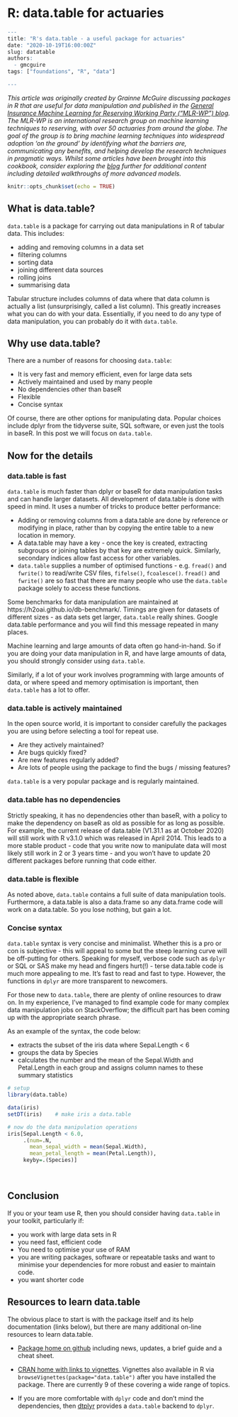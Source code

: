 # R: data.table for actuaries

```r
---
title: "R's data.table - a useful package for actuaries"
date: "2020-10-19T16:00:00Z"
slug: datatable
authors: 
  - gmcguire
tags: ["foundations", "R", "data"]

---
```

*This article was originally created by Grainne McGuire discussing packages in R that are useful for data manipulation and published in the [General Insurance Machine Learning for Reserving Working Party (“MLR-WP”) blog](https://institute-and-faculty-of-actuaries.github.io/mlr-blog/). The MLR-WP is an international research group on machine learning techniques to reserving, with over 50 actuaries from around the globe. The goal of the group is to bring machine learning techniques into widespread adoption ‘on the ground’ by identifying what the barriers are, communicating any benefits, and helping develop the research techniques in pragmatic ways. Whilst some articles have been brought into this cookbook, consider exploring the [blog](https://institute-and-faculty-of-actuaries.github.io/mlr-blog/) further for additional content including detailed walkthroughs of more advanced models.*


```r
knitr::opts_chunk$set(echo = TRUE)
```


## What is data.table?

`data.table` is a package for carrying out data manipulations in R of tabular data. This includes:

* adding and removing columns in a data set
* filtering columns 
* sorting data
* joining different data sources
* rolling joins
* summarising data

Tabular structure includes columns of data where that data column is actually a list (unsurprisingly, called a list column). 
This greatly increases what you can do with your data.
Essentially, if you need to do any type of data manipulation, you can probably do it with `data.table`.


## Why use data.table?

There are a number of reasons for choosing `data.table`:

* It is very fast and memory efficient, even for large data sets
* Actively maintained and used by many people
* No dependencies other than baseR
* Flexible
* Concise syntax

Of course, there are other options for manipulating data. 
Popular choices include dplyr from the tidyverse suite, SQL software, or even just the tools in baseR. 
In this post we will focus on `data.table`.

## Now for the details

### data.table is fast

`data.table` is much faster than dplyr or baseR for data manipulation tasks and can handle larger datasets.
All development of data.table is done with speed in mind. It uses a number of tricks to produce better performance:

* Adding or removing columns from a data.table are done by reference or modifying in place, rather than by copying the entire table to a new location in memory.
* A data.table may have a key - once the key is created, extracting subgroups or joining tables by that key are extremely quick. Similarly, secondary indices allow fast access for other variables.
* `data.table` supplies a number of optimised functions - e.g. `fread()` and `fwrite()` to read/write CSV files, `fifelse()`, `fcoalesce()`. `fread()` and `fwrite()` are so fast that there are many people who use the `data.table` package solely to access these functions.
    
Some benchmarks for data manipulation are maintained at https://h2oai.github.io/db-benchmark/. 
Timings are given for datasets of different sizes - as data sets get larger, `data.table` really shines. 
Google data.table performance and you will find this message repeated in many places.

Machine learning and large amounts of data often go hand-in-hand. 
So if you are doing your data manipulation in R, and have large amounts of data, you should strongly consider using `data.table`.

Similarly, if a lot of your work involves programming with large amounts of data, or where speed and memory optimisation is important, then `data.table` has a lot to offer.


### data.table is actively maintained

In the open source world, it is important to consider carefully the packages you are using before selecting a tool for repeat use. 

* Are they actively maintained? 
* Are bugs quickly fixed?
* Are new features regularly added?
* Are lots of people using the package to find the bugs / missing features?

`data.table` is a very popular package and is regularly maintained.


### data.table has no dependencies

Strictly speaking, it has no dependencies other than baseR, with a policy to make the dependency on baseR as old as possible for as long as possible.
For example, the current release of data.table (V1.31.1 as at October 2020) will still work with R v3.1.0 which was released in April 2014.
This leads to a more stable product - code that you write now to manipulate data will most likely still work in 2 or 3 years time - and you won't have to update 20 different packages before running that code either.




### data.table is flexible

As noted above, `data.table` contains a full suite of data manipulation tools.
Furthermore, a data.table is also a data.frame so any data.frame code will work on a data.table. 
So you lose nothing, but gain a lot.


### Concise syntax

`data.table` syntax is very concise and minimalist. 
Whether this is a pro or con is subjective - this will appeal to some but the steep learning curve will be off-putting for others.
Speaking for myself, verbose code such as `dplyr` or SQL or SAS make my head and fingers hurt(!) - terse data.table code is much more appealing to me.
It's fast to read and fast to type. However, the functions in `dplyr` are more transparent to newcomers.

For those new to `data.table`, there are plenty of online resources to draw on. In my experience, I've managed to find example code for many complex data manipulation jobs on StackOverflow; the difficult part has been coming up with the appropriate search phrase.

As an example of the syntax, the code below:

* extracts the subset of the iris data where Sepal.Length < 6
* groups the data by Species
* calculates the number and the mean of the Sepal.Width and Petal.Length in each group and assigns column names to these summary statistics

```r
# setup
library(data.table)

data(iris)
setDT(iris)    # make iris a data.table

# now do the data manipulation operations
iris[Sepal.Length < 6.0, 
     .(num=.N, 
       mean_sepal_width = mean(Sepal.Width), 
       mean_petal_length = mean(Petal.Length)), 
     keyby=.(Species)]

```

<br>


## Conclusion

If you or your team use R, then you should consider having `data.table` in your toolkit, particularly if:

* you work with large data sets in R
* you need fast, efficient code
* You need to optimise your use of RAM
* you are writing packages, software or repeatable tasks and want to minimise your dependencies for more robust and easier to maintain code.
* you want shorter code




## Resources to learn data.table

The obvious place to start is with the package itself and its help documentation (links below), but there are many additional on-line resources to learn data.table. 


* [Package home on github](https://github.com/Rdatatable/data.table) including news, updates, a brief guide and a cheat sheet.

* [CRAN home with links to vignettes](https://cran.r-project.org/web/packages/data.table/index.html). 
   Vignettes also available in R via `browseVignettes(package="data.table")` after you have installed the package.
   There are currently 9 of these covering a wide range of topics.
   
* If you are more comfortable with `dplyr` code and don't mind the dependencies, then [dtplyr](https://cran.r-project.org/web/packages/dtplyr/index.html) provides a `data.table` backend to `dplyr`.   
   
